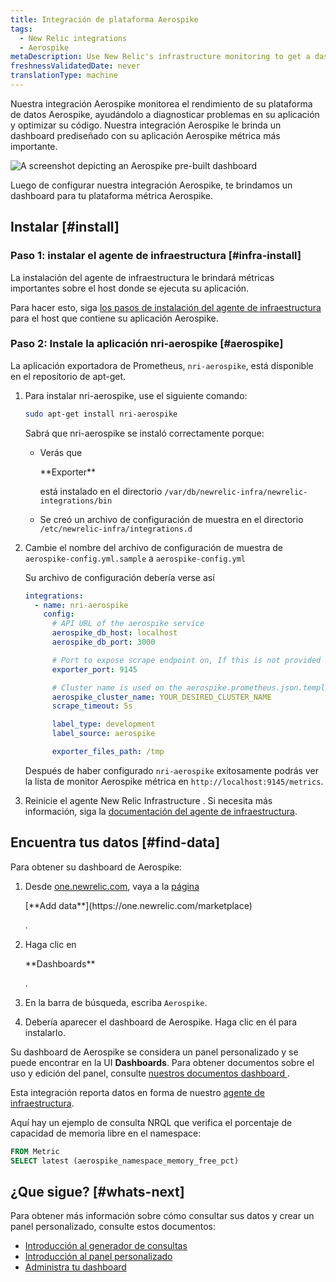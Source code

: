 ```yaml
---
title: Integración de plataforma Aerospike
tags:
  - New Relic integrations
  - Aerospike
metaDescription: Use New Relic's infrastructure monitoring to get a dashboard with metrics from your Aerospike platform.
freshnessValidatedDate: never
translationType: machine
---
```


Nuestra integración Aerospike monitorea el rendimiento de su plataforma de datos Aerospike, ayudándolo a diagnosticar problemas en su aplicación y optimizar su código. Nuestra integración Aerospike le brinda un dashboard prediseñado con su aplicación Aerospike métrica más importante.

<img
  title="aerospike dashboard"
  alt="A screenshot depicting an Aerospike pre-built dashboard"
  src="/images/infrastructure_screenshot-full_aerospike-dashboard.webp"
/>

<figcaption>
  Luego de configurar nuestra integración Aerospike, te brindamos un dashboard para tu plataforma métrica Aerospike.
</figcaption>

## Instalar [#install]

### Paso 1: instalar el agente de infraestructura [#infra-install]

La instalación del agente de infraestructura le brindará métricas importantes sobre el host donde se ejecuta su aplicación.

Para hacer esto, siga [los pasos de instalación del agente de infraestructura](/docs/infrastructure/install-infrastructure-agent/get-started/install-infrastructure-agent) para el host que contiene su aplicación Aerospike.

### Paso 2: Instale la aplicación nri-aerospike [#aerospike]

La aplicación exportadora de Prometheus, `nri-aerospike`, está disponible en el repositorio de apt-get.

1. Para instalar nri-aerospike, use el siguiente comando:

   ```bash
   sudo apt-get install nri-aerospike
   ```

   Sabrá que nri-aerospike se instaló correctamente porque:

   * Verás que

     <DNT>
       **Exporter**
     </DNT>

     está instalado en el directorio `/var/db/newrelic-infra/newrelic-integrations/bin`

   * Se creó un archivo de configuración de muestra en el directorio `/etc/newrelic-infra/integrations.d`

2. Cambie el nombre del archivo de configuración de muestra de `aerospike-config.yml.sample` a `aerospike-config.yml`

   Su archivo de configuración debería verse así

   ```yml
   integrations:
     - name: nri-aerospike
       config:
         # API URL of the aerospike service
         aerospike_db_host: localhost
         aerospike_db_port: 3000

         # Port to expose scrape endpoint on, If this is not provided a random port will be used to launch the exporter
         exporter_port: 9145

         # Cluster name is used on the aerospike.prometheus.json.template - all the metrics captured by nri-prometheus will be categorized under this cluster name
         aerospike_cluster_name: YOUR_DESIRED_CLUSTER_NAME
         scrape_timeout: 5s

         label_type: development
         label_source: aerospike

         exporter_files_path: /tmp
   ```

   Después de haber configurado `nri-aerospike` exitosamente podrás ver la lista de monitor Aerospike métrica en `http://localhost:9145/metrics`.

3. Reinicie el agente New Relic Infrastructure . Si necesita más información, siga la [documentación del agente de infraestructura](/docs/infrastructure/install-infrastructure-agent/manage-your-agent/start-stop-restart-infrastructure-agent/).

## Encuentra tus datos [#find-data]

Para obtener su dashboard de Aerospike:

1. Desde [one.newrelic.com](https://one.newrelic.com), vaya a la [página](https://one.newrelic.com/marketplace)

   <DNT>
     [**Add data**](https://one.newrelic.com/marketplace)
   </DNT>

   [](https://one.newrelic.com/marketplace).

2. Haga clic en

   <DNT>
     **Dashboards**
   </DNT>

   .

3. En la barra de búsqueda, escriba `Aerospike`.

4. Debería aparecer el dashboard de Aerospike. Haga clic en él para instalarlo.

Su dashboard de Aerospike se considera un panel personalizado y se puede encontrar en la UI <DNT>**Dashboards**</DNT>. Para obtener documentos sobre el uso y edición del panel, consulte [nuestros documentos dashboard ](/docs/query-your-data/explore-query-data/dashboards/introduction-dashboards).

Esta integración reporta datos en forma de nuestro [agente de infraestructura](/docs/infrastructure/manage-your-data/data-instrumentation/default-infrastructure-monitoring-data/#infrastructure-events).

Aquí hay un ejemplo de consulta NRQL que verifica el porcentaje de capacidad de memoria libre en el namespace:

```sql
FROM Metric 
SELECT latest (aerospike_namespace_memory_free_pct)
```

## ¿Que sigue? [#whats-next]

Para obtener más información sobre cómo consultar sus datos y crear un panel personalizado, consulte estos documentos:

* [Introducción al generador de consultas](/docs/query-your-data/explore-query-data/query-builder/introduction-query-builder)
* [Introducción al panel personalizado](/docs/query-your-data/explore-query-data/dashboards/introduction-dashboards)
* [Administra tu dashboard](/docs/query-your-data/explore-query-data/dashboards/manage-your-dashboard)
